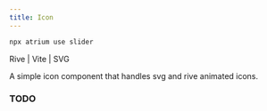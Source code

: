 ```yaml
---
title: Icon
---
```



```bash
npx atrium use slider
```

Rive | Vite | SVG

A simple icon component that handles svg and rive animated icons.

### TODO
